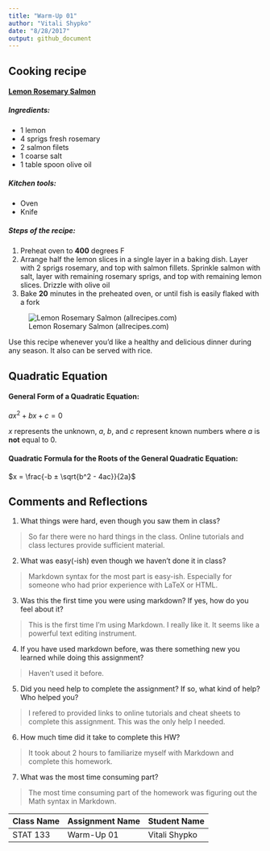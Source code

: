 ```yaml
---
title: "Warm-Up 01"
author: "Vitali Shypko"
date: "8/28/2017"
output: github_document
---
```


## Cooking recipe
#### [Lemon Rosemary Salmon](http://allrecipes.com/recipe/80388/lemon-rosemary-salmon/?internalSource=staff%20pick&referringId=17562&referringContentType=recipe%20hub)

##### Ingredients:

- 1 lemon\
- 4 sprigs fresh rosemary\
- 2 salmon filets\
- 1 coarse salt\
- 1 table spoon olive oil\

##### Kitchen tools:

- Oven
- Knife

##### Steps of the recipe:

1. Preheat oven to **400** degrees F
2. Arrange half the lemon slices in a single layer in a baking dish. Layer with 2 sprigs rosemary, and top with salmon fillets. Sprinkle salmon with salt, layer with remaining rosemary sprigs, and top with remaining lemon slices. Drizzle with olive oil
3. Bake **20** minutes in the preheated oven, or until fish is easily flaked with a fork

![Lemon Rosemary Salmon (allrecipes.com)](http://images.media-allrecipes.com/userphotos/720x405/693200.jpg)

Use this recipe whenever you'd like a healthy and delicious dinner during any season. It also can be served with rice.

## Quadratic Equation

#### General Form of a Quadratic Equation:
$ax^2 + bx + c = 0$

_x_ represents the unknown, _a_, _b_, and _c_ represent known numbers where _a_ is **not** equal to 0.

#### Quadratic Formula for the Roots of the General Quadratic Equation:
$x = \frac{-b ± \sqrt{b^2 - 4ac}}{2a}$

## Comments and Reflections

1. What things were hard, even though you saw them in class?

> So far there were no hard things in the class. Online tutorials and class lectures provide sufficient material.

2. What was easy(-ish) even though we haven't done it in class?

> Markdown syntax for the most part is easy-ish. Especially for someone who had prior experience with LaTeX or HTML.

3. Was this the first time you were using markdown? If yes, how do you feel about it?

> This is the first time I'm using Markdown. I really like it. It seems like a powerful text editing instrument.

4. If you have used markdown before, was there something new you learned while doing this assignment?

> Haven't used it before.

5. Did you need help to complete the assignment? If so, what kind of help? Who helped you?

> I refered to provided links to online tutorials and cheat sheets to complete this assignment. This was the only help I needed.

6. How much time did it take to complete this HW?

> It took about 2 hours to familiarize myself with Markdown and complete this homework.

7. What was the most time consuming part?

> The most time consuming part of the homework was figuring out the Math syntax in Markdown.

Class Name | Assignment Name | Student Name
---------- | --------------- | -------------
STAT 133   | Warm-Up 01      | Vitali Shypko